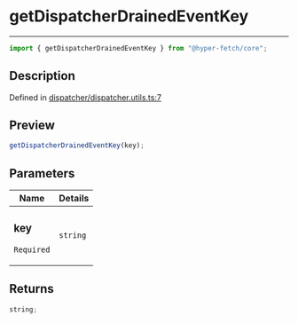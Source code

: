 # getDispatcherDrainedEventKey

<div class="api-docs__separator" data-reactroot="">

---

</div><div class="api-docs__import" data-reactroot="">

```ts
import { getDispatcherDrainedEventKey } from "@hyper-fetch/core";
```

</div><div class="api-docs__section">

## Description

</div><div class="api-docs__description"><span class="api-docs__do-not-parse">

</span></div><p class="api-docs__definition">

Defined in
[dispatcher/dispatcher.utils.ts:7](https://github.com/BetterTyped/hyper-fetch/blob/993719ed/packages/core/src/dispatcher/dispatcher.utils.ts#L7)

</p><div class="api-docs__section">

## Preview

</div><div class="api-docs__preview fn">

```ts
getDispatcherDrainedEventKey(key);
```

</div><div class="api-docs__section">

## Parameters

</div>
<div class="api-docs__parameters">
<table>
<thead><tr><th>Name</th><th>Details</th></tr></thead>
<tbody><tr param-data="key"><td class="api-docs__param-name required">

### key

`Required`

</td><td class="api-docs__param-type">

`string`

</td></tr></tbody></table></div><div class="api-docs__section">

## Returns

</div><div class="api-docs__returns">

```ts
string;
```

</div>
